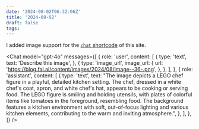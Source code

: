 ```yaml
---
date: '2024-08-02T06:32:06Z'
title: '2024-08-02'
draft: false
tags:
---
```



I added image support for the [`chat` shortcode](https://github.com/danielcorin/blog/blob/main/layouts/shortcodes/chat.html) of this site.

<Chat
  model="gpt-4o"
  messages={[
    {
      role: 'user',
      content: [
        {
          type: 'text',
          text: 'Describe this image',
        },
        {
          type: 'image_url',
          image_url: {
            url: 'https://blog.fal.ai/content/images/2024/08/image--36-.png',
          },
        },
      ],
    },
    {
      role: 'assistant',
      content: [
        {
          type: 'text',
          text: "The image depicts a LEGO chef figure in a playful, detailed kitchen setting. The chef, dressed in a white chef's coat, apron, and white chef's hat, appears to be cooking or serving food. The LEGO figure is smiling and holding utensils, with plates of colorful items like tomatoes in the foreground, resembling food. The background features a kitchen environment with soft, out-of-focus lighting and various kitchen elements, contributing to the warm and inviting atmosphere.",
        },
      ],
    },
  ]}
/>
